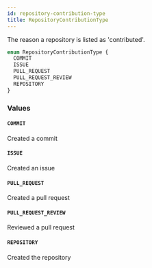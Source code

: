 ```yaml
---
id: repository-contribution-type
title: RepositoryContributionType
---
```


The reason a repository is listed as 'contributed'.

```graphql
enum RepositoryContributionType {
  COMMIT
  ISSUE
  PULL_REQUEST
  PULL_REQUEST_REVIEW
  REPOSITORY
}
```

### Values

#### `COMMIT`

Created a commit

#### `ISSUE`

Created an issue

#### `PULL_REQUEST`

Created a pull request

#### `PULL_REQUEST_REVIEW`

Reviewed a pull request

#### `REPOSITORY`

Created the repository
